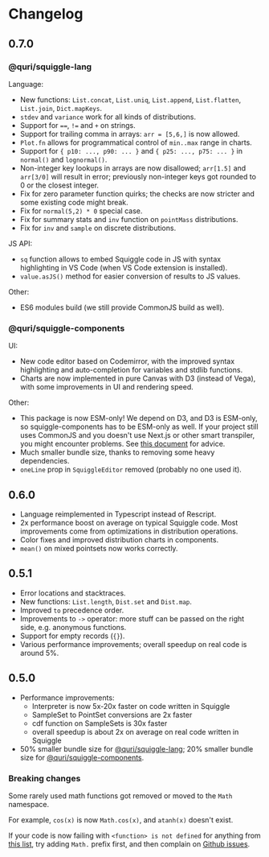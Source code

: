 # Changelog

## 0.7.0

### @quri/squiggle-lang

Language:

- New functions: `List.concat`, `List.uniq`, `List.append`, `List.flatten`, `List.join`, `Dict.mapKeys`.
- `stdev` and `variance` work for all kinds of distributions.
- Support for `==`, `!=` and `+` on strings.
- Support for trailing comma in arrays: `arr = [5,6,]` is now allowed.
- `Plot.fn` allows for programmatical control of `min..max` range in charts.
- Support for `{ p10: ..., p90: ... }` and `{ p25: ..., p75: ... }` in `normal()` and `lognormal()`.
- Non-integer key lookups in arrays are now disallowed; `arr[1.5]` and `arr[3/0]` will result in error; previously non-integer keys got rounded to 0 or the closest integer.
- Fix for zero parameter function quirks; the checks are now stricter and some existing code might break.
- Fix for `normal(5,2) * 0` special case.
- Fix for summary stats and `inv` function on `pointMass` distributions.
- Fix for `inv` and `sample` on discrete distributions.

JS API:

- `sq` function allows to embed Squiggle code in JS with syntax highlighting in VS Code (when VS Code extension is installed).
- `value.asJS()` method for easier conversion of results to JS values.

Other:

- ES6 modules build (we still provide CommonJS build as well).

### @quri/squiggle-components

UI:

- New code editor based on Codemirror, with the improved syntax highlighting and auto-completion for variables and stdlib functions.
- Charts are now implemented in pure Canvas with D3 (instead of Vega), with some improvements in UI and rendering speed.

Other:

- This package is now ESM-only! We depend on D3, and D3 is ESM-only, so squiggle-components has to be ESM-only as well. If your project still uses CommonJS and you doesn't use Next.js or other smart transpiler, you might encounter problems. See [this document](https://gist.github.com/sindresorhus/a39789f98801d908bbc7ff3ecc99d99c) for advice.
- Much smaller bundle size, thanks to removing some heavy dependencies.
- `oneLine` prop in `SquiggleEditor` removed (probably no one used it).

## 0.6.0

- Language reimplemented in Typescript instead of Rescript.
- 2x performance boost on average on typical Squiggle code. Most improvements come from optimizations in distribution operations.
- Color fixes and improved distribution charts in components.
- `mean()` on mixed pointsets now works correctly.

## 0.5.1

- Error locations and stacktraces.
- New functions: `List.length`, `Dist.set` and `Dist.map`.
- Improved `to` precedence order.
- Improvements to `->` operator: more stuff can be passed on the right side, e.g. anonymous functions.
- Support for empty records (`{}`).
- Various performance improvements; overall speedup on real code is around 5%.

## 0.5.0

- Performance improvements:
  - Interpreter is now 5x-20x faster on code written in Squiggle
  - SampleSet to PointSet conversions are 2x faster
  - cdf function on SampleSets is 30x faster
  - overall speedup is about 2x on average on real code written in Squiggle
- 50% smaller bundle size for [@quri/squiggle-lang](https://www.npmjs.com/package/@quri/squiggle-lang); 20% smaller bundle size for [@quri/squiggle-components](https://www.npmjs.com/package/@quri/squiggle-components).

### Breaking changes

Some rarely used math functions got removed or moved to the `Math` namespace.

For example, `cos(x)` is now `Math.cos(x)`, and `atanh(x)` doesn't exist.

If your code is now failing with `<function> is not defined` for anything from [this list](https://mathjs.org/docs/reference/functions.html), try adding `Math.` prefix first, and then complain on [Github issues](https://github.com/quantified-uncertainty/squiggle/issues).
